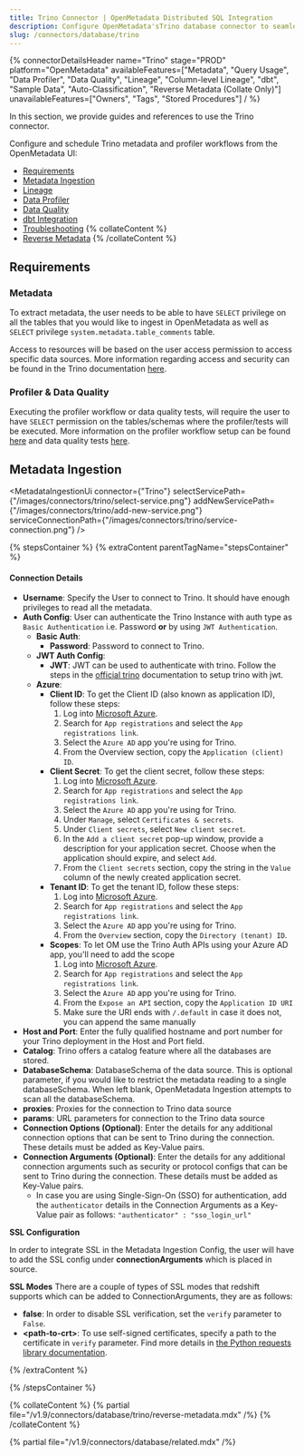 ```yaml
---
title: Trino Connector | OpenMetadata Distributed SQL Integration
description: Configure OpenMetadata'sTrino database connector to seamlessly integrate your distributed SQL engine with automated metadata discovery and lineage tracking.
slug: /connectors/database/trino
---
```








{% connectorDetailsHeader
name="Trino"
stage="PROD"
platform="OpenMetadata"
availableFeatures=["Metadata", "Query Usage", "Data Profiler", "Data Quality", "Lineage", "Column-level Lineage", "dbt", "Sample Data", "Auto-Classification", "Reverse Metadata (Collate Only)"]
unavailableFeatures=["Owners", "Tags", "Stored Procedures"]
/ %}

In this section, we provide guides and references to use the Trino connector.

Configure and schedule Trino metadata and profiler workflows from the OpenMetadata UI:

- [Requirements](#requirements)
- [Metadata Ingestion](#metadata-ingestion)
- [Lineage](/how-to-guides/data-lineage/workflow)
- [Data Profiler](/how-to-guides/data-quality-observability/profiler/workflow)
- [Data Quality](/how-to-guides/data-quality-observability/quality)
- [dbt Integration](/connectors/ingestion/workflows/dbt)
- [Troubleshooting](/connectors/database/trino/troubleshooting)
{% collateContent %}
- [Reverse Metadata](#reverse-metadata)
{% /collateContent %}

<IngestionModeTiles yamlPath="/snippets/connectors/database/trino/yaml" />

## Requirements

### Metadata

To extract metadata, the user needs to be able to have `SELECT` privilege on all the tables that you would like to ingest in OpenMetadata as well as `SELECT` privilege `system.metadata.table_comments` table.

Access to resources will be based on the user access permission to access specific data sources. More information regarding access and security can be found in the Trino documentation [here](https://trino.io/docs/current/security.html).

### Profiler & Data Quality

Executing the profiler workflow or data quality tests, will require the user to have `SELECT` permission on the tables/schemas where the profiler/tests will be executed. More information on the profiler workflow setup can be found [here](/how-to-guides/data-quality-observability/profiler/workflow) and data quality tests [here](/how-to-guides/data-quality-observability/quality).

## Metadata Ingestion
<MetadataIngestionUi connector={"Trino"} selectServicePath={"/images/connectors/trino/select-service.png"} addNewServicePath={"/images/connectors/trino/add-new-service.png"} serviceConnectionPath={"/images/connectors/trino/service-connection.png"} />

{% stepsContainer %}
{% extraContent parentTagName="stepsContainer" %}

#### Connection Details

- **Username**: Specify the User to connect to Trino. It should have enough privileges to read all the metadata.
- **Auth Config**: User can authenticate the Trino Instance with auth type as `Basic Authentication` i.e. Password **or** by using `JWT Authentication`.
  - **Basic Auth**:
    - **Password**: Password to connect to Trino.
  - **JWT Auth Config**:
    - **JWT**: JWT can be used to authenticate with trino. Follow the steps in the [official trino](https://trino.io/docs/current/security/jwt.html) documentation to setup trino with jwt.
  - **Azure**: 
    - **Client ID**: To get the Client ID (also known as application ID), follow these steps:
        1. Log into [Microsoft Azure](https://ms.portal.azure.com/#allservices).
        2. Search for `App registrations` and select the `App registrations link`.
        3. Select the `Azure AD` app you're using for Trino.
        4. From the Overview section, copy the `Application (client) ID`.
    - **Client Secret**: To get the client secret, follow these steps:
        1. Log into [Microsoft Azure](https://ms.portal.azure.com/#allservices).
        2. Search for `App registrations` and select the `App registrations link`.
        3. Select the `Azure AD` app you're using for Trino.
        4. Under `Manage`, select `Certificates & secrets`.
        5. Under `Client secrets`, select `New client secret`.
        6. In the `Add a client secret` pop-up window, provide a description for your application secret. Choose when the application should expire, and select `Add`.
        7. From the `Client secrets` section, copy the string in the `Value` column of the newly created application secret.
    - **Tenant ID**: To get the tenant ID, follow these steps:
        1. Log into [Microsoft Azure](https://ms.portal.azure.com/#allservices).
        2. Search for `App registrations` and select the `App registrations link`.
        3. Select the `Azure AD` app you're using for Trino.
        4. From the `Overview` section, copy the `Directory (tenant) ID`.
    - **Scopes**: To let OM use the Trino Auth APIs using your Azure AD app, you'll need to add the scope
        1. Log into [Microsoft Azure](https://ms.portal.azure.com/#allservices).
        2. Search for `App registrations` and select the `App registrations link`.
        3. Select the `Azure AD` app you're using for Trino.
        4. From the `Expose an API` section, copy the `Application ID URI`
        5. Make sure the URI ends with `/.default` in case it does not, you can append the same manually
- **Host and Port**: Enter the fully qualified hostname and port number for your Trino deployment in the Host and Port field.
- **Catalog**: Trino offers a catalog feature where all the databases are stored.
- **DatabaseSchema**: DatabaseSchema of the data source. This is optional parameter, if you would like to restrict the metadata reading to a single databaseSchema. When left blank, OpenMetadata Ingestion attempts to scan all the databaseSchema.
- **proxies**: Proxies for the connection to Trino data source
- **params**: URL parameters for connection to the Trino data source
- **Connection Options (Optional)**: Enter the details for any additional connection options that can be sent to Trino during the connection. These details must be added as Key-Value pairs.
- **Connection Arguments (Optional)**: Enter the details for any additional connection arguments such as security or protocol configs that can be sent to Trino during the connection. These details must be added as Key-Value pairs. 
  - In case you are using Single-Sign-On (SSO) for authentication, add the `authenticator` details in the Connection Arguments as a Key-Value pair as follows: `"authenticator" : "sso_login_url"`


**SSL Configuration**

In order to integrate SSL in the Metadata Ingestion Config, the user will have to add the SSL config under **connectionArguments** which is placed in source.

**SSL Modes**
There are a couple of types of SSL modes that redshift supports which can be added to ConnectionArguments, they are as follows:
- **false**: In order to disable SSL verification, set the `verify` parameter to `False`.
- **\<path-to-crt\>**: To use self-signed certificates, specify a path to the certificate in `verify` parameter.
Find more details in [the Python requests library documentation](https://requests.readthedocs.io/en/latest/user/advanced.html?highlight=ssl#ssl-cert-verification).

<AdvancedConfiguration />

{% /extraContent %}

<TestConnection />

<ConfigureIngestion />

<IngestionScheduleAndDeploy />

{% /stepsContainer %}

{% collateContent %}
{% partial file="/v1.9/connectors/database/trino/reverse-metadata.mdx" /%}
{% /collateContent %}

{% partial file="/v1.9/connectors/database/related.mdx" /%}
